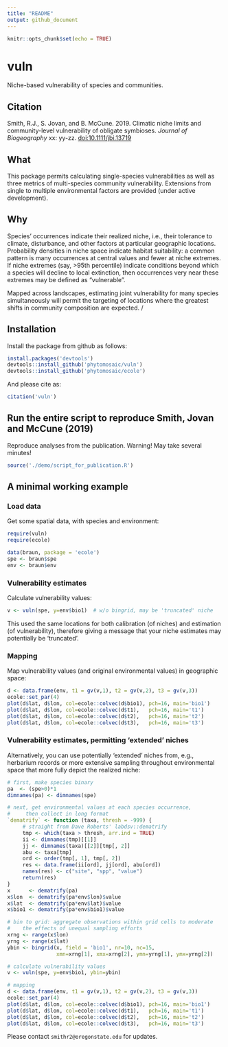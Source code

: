 ```yaml
---
title: "README"
output: github_document
---
```


```r
knitr::opts_chunk$set(echo = TRUE)
```

# vuln

Niche-based vulnerability of species and communities.


## Citation

Smith, R.J., S. Jovan, and B. McCune. 2019. Climatic niche limits and community-level vulnerability of obligate symbioses. *Journal of Biogeography* xx: yy-zz. [doi:10.1111/jbi.13719](https://doi.org/10.1111/jbi.13719)


## What

This package permits calculating single-species vulnerabilities as well as three metrics of multi-species community vulnerability.  Extensions from single to multiple environmental factors are provided (under active development). 


## Why

Species' occurrences indicate their realized niche, i.e., their tolerance to climate, disturbance, and other factors at particular geographic locations.  Probability densities in niche space indicate habitat suitability: a common pattern is many occurrences at central values and fewer at niche extremes.  If niche extremes (say, >95th percentile) indicate conditions beyond which a species will decline to local extinction, then occurrences very near these extremes may be defined as "vulnerable".  

Mapped across landscapes, estimating joint vulnerability for many species simultaneously will permit the targeting of locations where the greatest shifts in community composition are expected.
/  


## Installation

Install the package from github as follows:
```r
install.packages('devtools')
devtools::install_github('phytomosaic/vuln')
devtools::install_github('phytomosaic/ecole')
```

And please cite as:
```r
citation('vuln')
```


## Run the entire script to reproduce Smith, Jovan and McCune (2019)

Reproduce analyses from the publication.  Warning!  May take several minutes!
```r
source('./demo/script_for_publication.R')
```


## A minimal working example

### Load data

Get some spatial data, with species and environment:
```r
require(vuln)
require(ecole)
```

```r
data(braun, package = 'ecole')
spe <- braun$spe
env <- braun$env
```


### Vulnerability estimates

Calculate vulnerability values:
```r
v <- vuln(spe, y=env$bio1)  # w/o bingrid, may be 'truncated' niche
```
This used the same locations for both calibration (of niches) and estimation (of vulnerability), therefore giving a message that your niche estimates may potentially be 'truncated'.

### Mapping

Map vulnerability values (and original environmental values) in geographic space:
```r
d <- data.frame(env, t1 = gv(v,1), t2 = gv(v,2), t3 = gv(v,3))
ecole::set_par(4)
plot(d$lat, d$lon, col=ecole::colvec(d$bio1), pch=16, main='bio1')
plot(d$lat, d$lon, col=ecole::colvec(d$t1),   pch=16, main='t1')
plot(d$lat, d$lon, col=ecole::colvec(d$t2),   pch=16, main='t2')
plot(d$lat, d$lon, col=ecole::colvec(d$t3),   pch=16, main='t3')
```


### Vulnerability estimates, permitting 'extended' niches

Alternatively, you can use potentially 'extended' niches from, e.g., herbarium records or more extensive sampling throughout environmental space that more fully depict the realized niche:
```r
# first, make species binary
pa  <- (spe>0)*1
dimnames(pa) <- dimnames(spe)

# next, get environmental values at each species occurrence, 
#     then collect in long format
`dematrify` <- function (taxa, thresh = -999) {
     # straight from Dave Roberts' labdsv::dematrify
     tmp <- which(taxa > thresh, arr.ind = TRUE)
     ii <- dimnames(tmp)[[1]]
     jj <- dimnames(taxa)[[2]][tmp[, 2]]
     abu <- taxa[tmp]
     ord <- order(tmp[, 1], tmp[, 2])
     res <- data.frame(ii[ord], jj[ord], abu[ord])
     names(res) <- c("site", "spp", "value")
     return(res)
}
x      <- dematrify(pa)
x$lon  <- dematrify(pa*env$lon)$value
x$lat  <- dematrify(pa*env$lat)$value
x$bio1 <- dematrify(pa*env$bio1)$value

# bin to grid: aggregate observations within grid cells to moderate
#    the effects of unequal sampling efforts
xrng <- range(x$lon)
yrng <- range(x$lat)
ybin <- bingrid(x, field = 'bio1', nr=10, nc=15, 
                xmn=xrng[1], xmx=xrng[2], ymn=yrng[1], ymx=yrng[2])

# calculate vulnerability values
v <- vuln(spe, y=env$bio1, ybin=ybin)

# mapping
d <- data.frame(env, t1 = gv(v,1), t2 = gv(v,2), t3 = gv(v,3))
ecole::set_par(4)
plot(d$lat, d$lon, col=ecole::colvec(d$bio1), pch=16, main='bio1')
plot(d$lat, d$lon, col=ecole::colvec(d$t1),   pch=16, main='t1')
plot(d$lat, d$lon, col=ecole::colvec(d$t2),   pch=16, main='t2')
plot(d$lat, d$lon, col=ecole::colvec(d$t3),   pch=16, main='t3')

```

Please contact `smithr2@oregonstate.edu` for updates.
